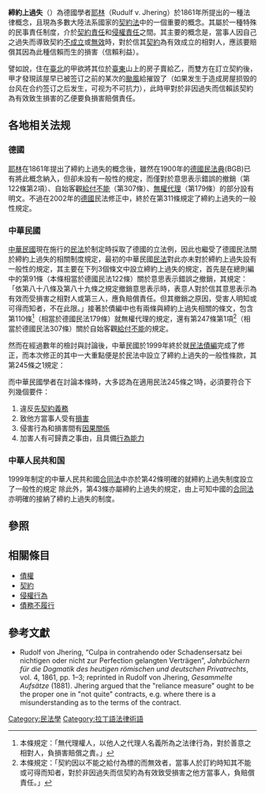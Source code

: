 '''締約上過失'''（{{lang-la|culpa in contrahendo}}）為德國學者[[耶林|耶林]]（Rudulf v. Jhering）於1861年所提出的一種法律概念，且現為多數大陸法系國家的[[契約法|契約法]]中的一個重要的概念。其屬於一種特殊的民事責任制度，介於[[契約責任|契約責任]]和[[侵權責任|侵權責任]]之間。其主要的概念是，當事人因自己之過失而導致契約[[不成立|不成立]]或[[無效|無效]]時，對於信其[[契約|契約]]為有效成立的相對人，應該要賠償其因為此種信賴而生的損害（信賴利益）。

譬如說，住在[[臺北市|臺北]]的甲欲將其位於[[臺東縣|臺東]]山上的房子賣給乙，而雙方在訂立契約後，甲才發現該屋早已被签订之前的某次的[[颱風|颱風]]給摧毀了（如果发生于造成房屋损毁的台风在合约签订之后发生，可视为不可抗力），此時甲對於非因過失而信賴該契約為有效致生損害的乙便要負損害賠償責任。

==各地相关法规==
===德國===
[[耶林|耶林]]在1861年提出了締約上過失的概念後，雖然在1900年的[[德國民法典|德國民法典]](BGB)已有將此概念納入，但卻未設有一般性的規定，而僅對於意思表示錯誤的撤銷（第122條第2項）、自始客觀[[給付不能|給付不能]]（第307條）、[[無權代理|無權代理]]（第179條）的部分設有明文。不過在2002年的[[德國|德國]]民法修正中，終於在第311條規定了締約上過失的一般性規定。

===中華民國===
[[中華民國|中華民國]]現在施行的[[民法|民法]]於制定時採取了德國的立法例，因此也繼受了德國民法關於締約上過失的相關制度規定，最初的中華民國[[民法|民法]]對此亦未對於締約上過失設有一般性的規定，其主要在下列3個條文中設立締約上過失的規定，首先是在總則編中的第91條（本條相當於德國民法122條）關於意思表示錯誤之撤銷，其規定：「依第八十八條及第八十九條之規定撤銷意思表示時，表意人對於信其意思表示為有效而受損害之相對人或第三人，應負賠償責任。但其撤銷之原因，受害人明知或可得而知者，不在此限。」接著於債編中也有兩條與締約上過失相關的條文，包含第110條<ref>本條規定：「無代理權人，以他人之代理人名義所為之法律行為，對於善意之相對人，負損害賠償之責。」</ref>（相當於德國民法179條）就無權代理的規定，還有第247條第1項<ref>本條規定：「契約因以不能之給付為標的而無效者，當事人於訂約時知其不能或可得而知者，對於非因過失而信契約為有效致受損害之他方當事人，負賠償責任。」</ref>（相當於德國民法307條）關於自始客觀[[給付不能|給付不能]]的規定。

然而在經過數年的檢討與討論後，中華民國於1999年終於就[[民法|民法]][[債編|債編]]完成了修正，而本次修正的其中一大重點便是於民法中設立了締約上過失的一般性條款，其第245條之1規定：

{{quote|
「契約未成立時，當事人為準備或商議訂立契約而有左列情形之一者，對於非因過失而信契約能成立致受損害之他方當事人，負賠償責任：<br>
一、就訂約有重要關係之事項，對他方之詢問，惡意隱匿或為不實之說明者。<br>
二、知悉或持有他方之秘密，經他方明示應予保密，而因故意或重大過失洩漏之者。<br>
三、其他顯然違反誠實及信用方法者。<br>
前項損害賠償請求權，因二年間不行使而消滅。」
}}
而中華民國學者在討論本條時，大多認為在適用民法245條之1時，必須要符合下列幾個要件：
#違反[[先契約義務|先契約義務]]
#致他方當事人受有[[損害|損害]]
#侵害行為和損害間有[[因果關係|因果關係]]
#加害人有可歸責之事由，且具備[[行為能力|行為能力]]

===中華人民共和国===
1999年制定的中華人民共和國[[合同法|合同法]]中亦於第42條明確的就締約上過失制度設立了一般性的規定
{{quote|
第42條<br>
「当事人在订立合同过程中有下列情形之一，给对方造成损失的，应当承担损害赔偿责任：<br>
（一）假借订立合同，恶意进行磋商；<br>
（二）故意隐瞒与订立合同有关的重要事实或者提供虚假情况；<br>
（三）有其他违背诚实信用原则的行为。」
}}
除此外，第43條亦屬締約上過失的規定，由上可知中國的[[合同法|合同法]]亦明確的接納了締約上過失的制度。

==參照==
{{reflist}}

==相關條目==
*[[債權|債權]]
*[[契約|契約]]
*[[侵權行為|侵權行為]]
*[[債務不履行|債務不履行]]

==參考文獻==
{{refbegin}}
*Rudolf von Jhering, “Culpa in contrahendo oder Schadensersatz bei nichtigen oder nicht zur Perfection gelangten Verträgen”, ''Jahrbüchern für die Dogmatik des heutigen römischen und deutschen Privatrechts'', vol. 4, 1861, pp. 1–3; reprinted in Rudolf von Jhering, ''Gesammelte Aufsätze'' (1881). Jhering argued that the "reliance measure" ought to be the proper one in "not quite" contracts, e.g. where there is a misunderstanding as to the terms of the contract.
{{refend}}

[[Category:民法學|Category:民法學]]
[[Category:拉丁語法律術語|Category:拉丁語法律術語]]